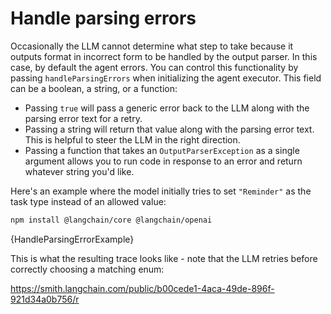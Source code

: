 # Handle parsing errors

Occasionally the LLM cannot determine what step to take because it outputs format in incorrect form to be handled by the output parser.
In this case, by default the agent errors. You can control this functionality by passing `handleParsingErrors` when initializing the agent
executor. This field can be a boolean, a string, or a function:

- Passing `true` will pass a generic error back to the LLM along with the parsing error text for a retry.
- Passing a string will return that value along with the parsing error text. This is helpful to steer the LLM in the right direction.
- Passing a function that takes an `OutputParserException` as a single argument allows you to run code in response to an error and return
  whatever string you'd like.

Here's an example where the model initially tries to set `"Reminder"` as the task type instead of an allowed value:



<IntegrationInstallTooltip></IntegrationInstallTooltip>

```bash npm2yarn
npm install @langchain/core @langchain/openai
```

<CodeBlock language="typescript">{HandleParsingErrorExample}</CodeBlock>

This is what the resulting trace looks like - note that the LLM retries before correctly choosing a matching enum:

https://smith.langchain.com/public/b00cede1-4aca-49de-896f-921d34a0b756/r
